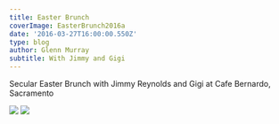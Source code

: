 ---
title: Easter Brunch
coverImage: EasterBrunch2016a
date: '2016-03-27T16:00:00.550Z'
type: blog
author: Glenn Murray
subtitle: With Jimmy and Gigi
---

Secular Easter Brunch with Jimmy Reynolds and Gigi at Cafe Bernardo, Sacramento

<Image src="EasterBrunch2016b"  />
<Image src="EasterBrunch2016c"  />